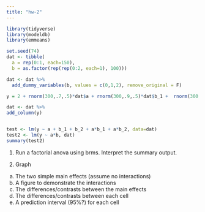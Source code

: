 ```yaml
---
title: "hw-2"
---
```



```r
library(tidyverse)
library(modeldb)
library(emmeans)

set.seed(74)
dat <- tibble(
  a = rep(0:1, each=150),
  b = as.factor(rep(rep(0:2, each=1), 100)))

dat <- dat %>% 
  add_dummy_variables(b, values = c(0,1,2), remove_original = F)

y = 2 + rnorm(300,.7,.5)*dat$a + rnorm(300,.9,.5)*dat$b_1 +  rnorm(300,-.8,.5)*dat$b_2 + rnorm(300,.1,.5)*dat$a*dat$b_1 + rnorm(300,.19,.5)*dat$a*dat$b_2 + rnorm(300,0,.5)

dat <- dat %>% 
add_column(y)


test <- lm(y ~ a + b_1 + b_2 + a*b_1 + a*b_2, data=dat)
test2 <- lm(y ~ a*b, dat)
summary(test2)


```


1. Run a factorial anova using brms. Interpret the summary output. 

2. Graph 
  a. The two simple main effects (assume no interactions)
  b. A figure to demonstrate the interactions
  c. The differences/contrasts between the main effects 
  d. The differences/contrasts between each cell 
  e. A prediction interval (95%?) for each cell
  